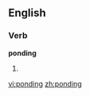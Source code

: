 ==English==


===Verb===
'''ponding'''

# {{present participle of|pond}}

[[vi:ponding]]
[[zh:ponding]]